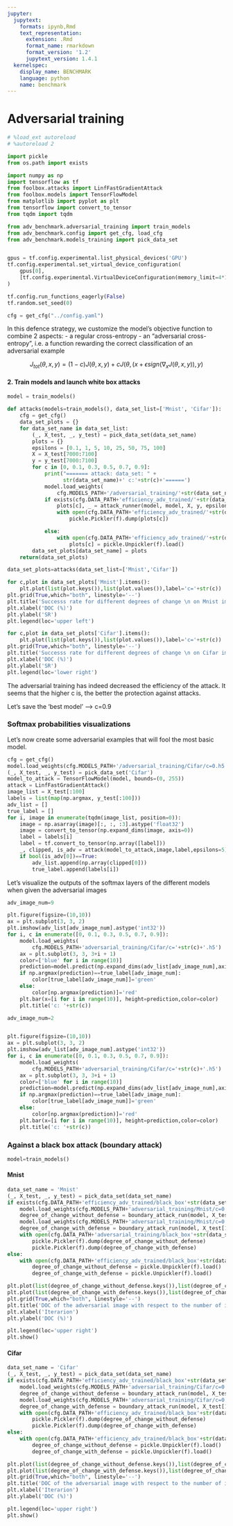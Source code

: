 ```yaml
---
jupyter:
  jupytext:
    formats: ipynb,Rmd
    text_representation:
      extension: .Rmd
      format_name: rmarkdown
      format_version: '1.2'
      jupytext_version: 1.4.1
  kernelspec:
    display_name: BENCHMARK
    language: python
    name: benchmark
---
```


#  Adversarial training


```python
# %load_ext autoreload
# %autoreload 2
```

```python
import pickle
from os.path import exists

import numpy as np
import tensorflow as tf
from foolbox.attacks import LinfFastGradientAttack
from foolbox.models import TensorFlowModel
from matplotlib import pyplot as plt
from tensorflow import convert_to_tensor
from tqdm import tqdm

from adv_benchmark.adversarial_training import train_models
from adv_benchmark.config import get_cfg, load_cfg
from adv_benchmark.models_training import pick_data_set


gpus = tf.config.experimental.list_physical_devices('GPU')
tf.config.experimental.set_virtual_device_configuration(
    gpus[0],
    [tf.config.experimental.VirtualDeviceConfiguration(memory_limit=4*1024)]
)

tf.config.run_functions_eagerly(False)
tf.random.set_seed(0)

cfg = get_cfg("../config.yaml")
```

In this defence strategy, we customize the model's objective function to combine 2 aspects:
 - a regular cross-entropy
 - an "adversarial cross-entropy", i.e. a function rewarding the correct classification of an adversarial example


$$J_{tot}(\theta,x,y)=(1-c)J(\theta,x,y)+cJ(\theta,(x+{\epsilon}sign(\nabla_{x}J(\theta,x,y)),y)$$


#### 2. Train models and launch white box attacks

```python
model = train_models()
```

```python
def attacks(models=train_models(), data_set_list=['Mnist', 'Cifar']):
    cfg = get_cfg()
    data_set_plots = {}
    for data_set_name in data_set_list:
        (_, X_test, _, y_test) = pick_data_set(data_set_name)
        plots = {}
        epsilons = [0.1, 1, 5, 10, 25, 50, 75, 100]
        X = X_test[7000:7100]
        y = y_test[7000:7100]
        for c in [0, 0.1, 0.3, 0.5, 0.7, 0.9]:
            print("======= attack: data_set: " +
                  str(data_set_name)+' c:'+str(c)+'======')
            model.load_weights(
                cfg.MODELS_PATH+'/adversarial_training/'+str(data_set_name)+'/c='+str(c)+'.h5')
            if exists(cfg.DATA_PATH+'efficiency_adv_trained/'+str(data_set_name)+'/c='+str(c)) == False:
                plots[c], _ = attack_runner(model, model, X, y, epsilons)
                with open(cfg.DATA_PATH+'efficiency_adv_trained/'+str(data_set_name)+'/c='+str(c), 'wb') as f:
                    pickle.Pickler(f).dump(plots[c])

            else:
                with open(cfg.DATA_PATH+'efficiency_adv_trained/'+str(data_set_name)+'/c='+str(c), 'rb') as f:
                    plots[c] = pickle.Unpickler(f).load()
        data_set_plots[data_set_name] = plots
    return(data_set_plots)


```

```python
data_set_plots=attacks(data_set_list=['Mnist','Cifar'])
```

```python
for c,plot in data_set_plots['Mnist'].items():
    plt.plot(list(plot.keys()),list(plot.values()),label='c='+str(c))
plt.grid(True,which="both", linestyle='--')
plt.title('Successs rate for different degrees of change \n on Mnist images',fontsize=11)
plt.xlabel('DOC (%)')
plt.ylabel('SR')
plt.legend(loc='upper left')
```

```python
for c,plot in data_set_plots['Cifar'].items():
    plt.plot(list(plot.keys()),list(plot.values()),label='c='+str(c))
plt.grid(True,which="both", linestyle='--')
plt.title('Successs rate for different degrees of change \n on Cifar images',fontsize=11)
plt.xlabel('DOC (%)')
plt.ylabel('SR')
plt.legend(loc='lower right')
```

The adversarial training has indeed decreased the efficiency of the attack. It seems that the higher c is, the better the protection against attacks.

Let's save the 'best model' --> c=0.9


### Softmax probabilities visualizations


Let's now create some adversarial examples that will fool the most basic model.

```python
cfg = get_cfg()
model.load_weights(cfg.MODELS_PATH+'/adversarial_training/Cifar/c=0.h5')
(_, X_test, _, y_test) = pick_data_set('Cifar')
model_to_attack = TensorFlowModel(model, bounds=(0, 255))
attack = LinfFastGradientAttack()
image_list = X_test[:100]
labels = list(map(np.argmax, y_test[:100]))
adv_list = []
true_label = []
for i, image in enumerate(tqdm(image_list, position=0)):
    image = np.asarray(image)[:, :, :3].astype('float32')
    image = convert_to_tensor(np.expand_dims(image, axis=0))
    label = labels[i]
    label = tf.convert_to_tensor(np.array([label]))
    _, clipped, is_adv = attack(model_to_attack,image,label,epsilons=5)
    if bool(is_adv[0])==True:
        adv_list.append(np.array(clipped[0]))
        true_label.append(labels[i])

```

Let's visualize the outputs of the softmax layers of the different models when given the adversarial images

```python
adv_image_num=9

plt.figure(figsize=(10,10))
ax = plt.subplot(3, 3, 2)
plt.imshow(adv_list[adv_image_num].astype('int32'))
for i, c in enumerate([0, 0.1, 0.3, 0.5, 0.7, 0.9]):
    model.load_weights(
        cfg.MODELS_PATH+'adversarial_training/Cifar/c='+str(c)+'.h5')
    ax = plt.subplot(3, 3, 3+i + 1)
    color=['blue' for i in range(10)]
    prediction=model.predict(np.expand_dims(adv_list[adv_image_num],axis=0))[0]
    if np.argmax(prediction)==true_label[adv_image_num]:
        color[true_label[adv_image_num]]='green'
    else:
        color[np.argmax(prediction)]='red'
    plt.bar(x=[i for i in range(10)], height=prediction,color=color)
    plt.title('c: '+str(c))

```

```python
adv_image_num=2


plt.figure(figsize=(10,10))
ax = plt.subplot(3, 3, 2)
plt.imshow(adv_list[adv_image_num].astype('int32'))
for i, c in enumerate([0, 0.1, 0.3, 0.5, 0.7, 0.9]):
    model.load_weights(
        cfg.MODELS_PATH+'adversarial_training/Cifar/c='+str(c)+'.h5')
    ax = plt.subplot(3, 3, 3+i + 1)
    color=['blue' for i in range(10)]
    prediction=model.predict(np.expand_dims(adv_list[adv_image_num],axis=0))[0]
    if np.argmax(prediction)==true_label[adv_image_num]:
        color[true_label[adv_image_num]]='green'
    else:
        color[np.argmax(prediction)]='red'
    plt.bar(x=[i for i in range(10)], height=prediction,color=color)
    plt.title('c: '+str(c))
```

### Against a black box attack (boundary attack)

```python
model=train_models()
```

#### Mnist

```python
data_set_name = 'Mnist'
(_, X_test, _, y_test) = pick_data_set(data_set_name)
if exists(cfg.DATA_PATH+'efficiency_adv_trained/black_box'+str(data_set_name)) == False:
    model.load_weights(cfg.MODELS_PATH+'adversarial_training/Mnist/c=0.h5')
    degree_of_change_without_defense = boundary_attack_run(model, X_test[1])
    model.load_weights(cfg.MODELS_PATH+'adversarial_training/Mnist/c=0.9.h5')
    degree_of_change_with_defense = boundary_attack_run(model, X_test[1])
    with open(cfg.DATA_PATH+'adversarial_training/black_box'+str(data_set_name), 'wb') as f:
        pickle.Pickler(f).dump(degree_of_change_without_defense)
        pickle.Pickler(f).dump(degree_of_change_with_defense)
else:
    with open(cfg.DATA_PATH+'efficiency_adv_trained/black_box'+str(data_set_name), 'rb') as f:
        degree_of_change_without_defense = pickle.Unpickler(f).load()
        degree_of_change_with_defense = pickle.Unpickler(f).load()
```

```python
plt.plot(list(degree_of_change_without_defense.keys()),list(degree_of_change_without_defense.values()),label='DOC without adversarial training')
plt.plot(list(degree_of_change_with_defense.keys()),list(degree_of_change_with_defense.values()),label='DOC with adversarial training')
plt.grid(True,which="both", linestyle='--')
plt.title('DOC of the adversarial image with respect to the number of iterations on Mnist', fontsize=8)
plt.xlabel('Iterarion')
plt.ylabel('DOC (%)')

plt.legend(loc='upper right')
plt.show()
```

#### Cifar

```python
data_set_name = 'Cifar'
(_, X_test, _, y_test) = pick_data_set(data_set_name)
if exists(cfg.DATA_PATH+'efficiency_adv_trained/black_box'+str(data_set_name)) == False:
    model.load_weights(cfg.MODELS_PATH+'adversarial_training/Cifar/c=0.h5')
    degree_of_change_without_defense = boundary_attack_run(model, X_test[1])
    model.load_weights(cfg.MODELS_PATH+'adversarial_training/Cifar/c=0.9.h5')
    degree_of_change_with_defense = boundary_attack_run(model, X_test[1])
    with open(cfg.DATA_PATH+'efficiency_adv_trained/black_box'+str(data_set_name), 'wb') as f:
        pickle.Pickler(f).dump(degree_of_change_without_defense)
        pickle.Pickler(f).dump(degree_of_change_with_defense)
else:
    with open(cfg.DATA_PATH+'efficiency_adv_trained/black_box'+str(data_set_name), 'rb') as f:
        degree_of_change_without_defense = pickle.Unpickler(f).load()
        degree_of_change_with_defense = pickle.Unpickler(f).load()
```

```python
plt.plot(list(degree_of_change_without_defense.keys()),list(degree_of_change_without_defense.values()),label='DOC without adversarial training')
plt.plot(list(degree_of_change_with_defense.keys()),list(degree_of_change_with_defense.values()),label='DOC with adversarial training')
plt.grid(True,which="both", linestyle='--')
plt.title('DOC of the adversarial image with respect to the number of iterations on Cifar', fontsize=8)
plt.xlabel('Iterarion')
plt.ylabel('DOC (%)')

plt.legend(loc='upper right')
plt.show()
```
